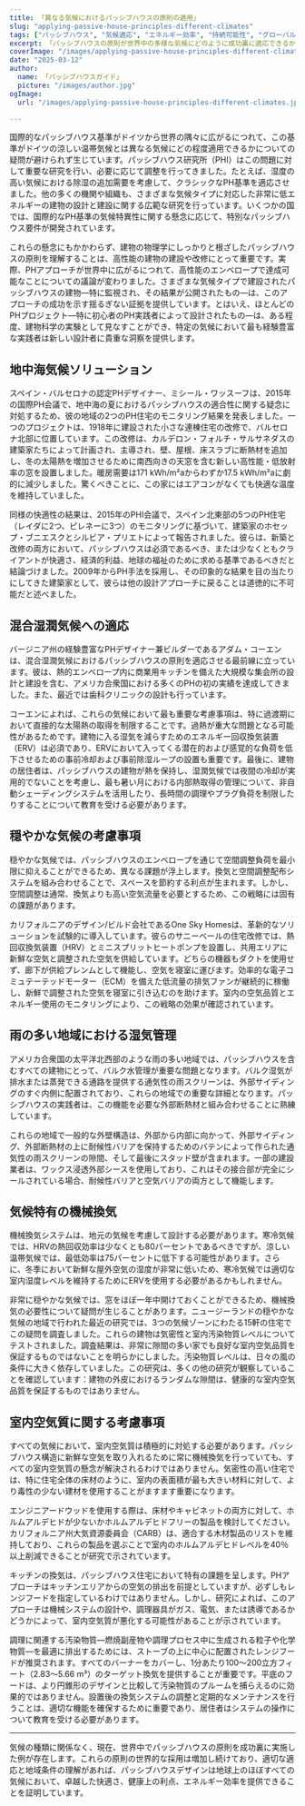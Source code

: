 ```yaml
---
title: 「異なる気候におけるパッシブハウスの原則の適用」
slug: "applying-passive-house-principles-different-climates"
tags: ["パッシブハウス", "気候適応", "エネルギー効率", "持続可能性", "グローバルな適用"]
excerpt: 「パッシブハウスの原則が世界中の多様な気候にどのように成功裏に適応できるかを発見し、あらゆる環境で快適さと効率を維持するための実例と実用的な解決策を紹介します。」
coverImage: "/images/applying-passive-house-principles-different-climates.jpg"
date: "2025-03-12"
author:
  name: 「パッシブハウスガイド」
  picture: "/images/author.jpg"
ogImage:
  url: "/images/applying-passive-house-principles-different-climates.jpg"

---
```

国際的なパッシブハウス基準がドイツから世界の隅々に広がるにつれて、この基準がドイツの涼しい温帯気候とは異なる気候にどの程度適用できるかについての疑問が避けられず生じています。パッシブハウス研究所（PHI）はこの問題に対して重要な研究を行い、必要に応じて調整を行ってきました。たとえば、湿度の高い気候における除湿の追加需要を考慮して、クラシックなPH基準を適応させました。他の多くの機関や組織も、さまざまな気候タイプに対応した非常に低エネルギーの建物の設計と建設に関する広範な研究を行っています。いくつかの国では、国際的なPH基準の気候特異性に関する懸念に応じて、特別なパッシブハウス要件が開発されています。

これらの懸念にもかかわらず、建物の物理学にしっかりと根ざしたパッシブハウスの原則を理解することは、高性能の建物の建設や改修にとって重要です。実際、PHアプローチが世界中に広がるにつれて、高性能のエンベロープで達成可能なことについての議論が変わりました。さまざまな気候タイプで建設されたパッシブハウスの建物—特に監視され、その結果が公開されたもの—は、このアプローチの成功を示す揺るぎない証拠を提供しています。とはいえ、ほとんどのPHプロジェクト—特に初心者のPH実践者によって設計されたもの—は、ある程度、建物科学の実験として見なすことができ、特定の気候において最も経験豊富な実践者は新しい設計者に貴重な洞察を提供します。
## 地中海気候ソリューション

スペイン・バルセロナの認定PHデザイナー、ミシール・ワッスーフは、2015年の国際PH会議で、地中海の夏におけるパッシブハウスの適合性に関する疑念に対処するため、彼の地域の2つのPH住宅のモニタリング結果を発表しました。一つのプロジェクトは、1918年に建設された小さな連棟住宅の改修で、バルセロナ北部に位置しています。この改修は、カルデロン・フォルチ・サルサネダスの建築家たちによって計画され、主導され、壁、屋根、床スラブに断熱材を追加し、冬の太陽熱を増加させるために南西向きの天窓を含む新しい高性能・低放射率の窓を設置しました。暖房需要は171 kWh/m²aからわずか17.5 kWh/m²aに劇的に減少しました。驚くべきことに、この家にはエアコンがなくても快適な温度を維持していました。

同様の快適性の結果は、2015年のPHI会議で、スペイン北東部の5つのPH住宅（レイダに2つ、ピレネーに3つ）のモニタリングに基づいて、建築家のホセップ・ブニエスクとシルビア・プリエトによって報告されました。彼らは、新築と改修の両方において、パッシブハウスは必須であるべき、または少なくともクライアントが快適さ、経済的利益、地球の福祉のために求める基準であるべきだと結論づけました。2009年からPH手法を採用し、その印象的な結果を目の当たりにしてきた建築家として、彼らは他の設計アプローチに戻ることは道徳的に不可能だと述べました。
## 混合湿潤気候への適応

バージニア州の経験豊富なPHデザイナー兼ビルダーであるアダム・コーエンは、混合湿潤気候におけるパッシブハウスの原則を適応させる最前線に立っています。彼は、熱的エンベロープ内に商業用キッチンを備えた大規模な集会所の設計と建設を含む、アメリカ合衆国における多くのPHの初の実績を達成してきました。また、最近では歯科クリニックの設計も行っています。

コーエンによれば、これらの気候において最も重要な考慮事項は、特に過渡期において直接的な太陽熱の取得を制限することです。過熱が重大な問題となる可能性があるためです。建物に入る湿気を減らすためのエネルギー回収換気装置（ERV）は必須であり、ERVにおいて入ってくる潜在的および感覚的な負荷を低下させるための事前冷却および事前除湿ループの設置も重要です。最後に、建物の居住者は、パッシブハウスの建物が熱を保持し、湿潤気候では夜間の冷却が実用的でないことを考慮し、最も暑い月における内部熱取得の管理について、非自動シェーディングシステムを活用したり、長時間の調理やプラグ負荷を制限したりすることについて教育を受ける必要があります。
## 穏やかな気候の考慮事項

穏やかな気候では、パッシブハウスのエンベロープを通じて空間調整負荷を最小限に抑えることができるため、異なる課題が浮上します。換気と空間調整配布システムを組み合わせることで、スペースを節約する利点が生まれます。しかし、空間調整は通常、換気よりも高い空気流量を必要とするため、この戦略には固有の課題があります。

カリフォルニアのデザイン/ビルド会社であるOne Sky Homesは、革新的なソリューションを試験的に導入しています。彼らのサニーベールの住宅改修では、熱回収換気装置（HRV）とミニスプリットヒートポンプを設置し、共用エリアに新鮮な空気と調整された空気を供給しています。どちらの機器もダクトを使用せず、廊下が供給プレンムとして機能し、空気を寝室に運びます。効率的な電子コミュテーテッドモーター（ECM）を備えた低流量の排気ファンが継続的に稼働し、新鮮で調整された空気を寝室に引き込むのを助けます。室内の空気品質とエネルギー使用のモニタリングにより、この戦略の効果が確認されています。
## 雨の多い地域における湿気管理

アメリカ合衆国の太平洋北西部のような雨の多い地域では、パッシブハウスを含むすべての建物にとって、バルク水管理が重要な問題となります。バルク湿気が排水または蒸発できる通路を提供する通気性の雨スクリーンは、外部サイディングのすぐ内側に配置されており、これらの地域での重要な詳細となります。パッシブハウスの実践者は、この機能を必要な外部断熱材と組み合わせることに熟練しています。

これらの地域で一般的な外壁構造は、外部から内部に向かって、外部サイディング、外部断熱材の上に耐候性バリアを保持するためのバテンによって作られた通気性の雨スクリーンの隙間、そして最後にスタッド壁が含まれます。一部の建設業者は、ワックス浸透外部シースを使用しており、これはその接合部が完全にシールされている場合、耐候性バリアと空気バリアの両方として機能します。

## 気候特有の機械換気

機械換気システムは、地元の気候を考慮して設計する必要があります。寒冷気候では、HRVの熱回収効率は少なくとも80パーセントであるべきですが、涼しい温帯気候では、最低効率は75パーセントに低下する可能性があります。さらに、冬季において新鮮な屋外空気の湿度が非常に低いため、寒冷気候では適切な室内湿度レベルを維持するためにERVを使用する必要があるかもしれません。

非常に穏やかな気候では、窓をほぼ一年中開けておくことができるため、機械換気の必要性について疑問が生じることがあります。ニュージーランドの穏やかな気候の地域で行われた最近の研究では、3つの気候ゾーンにわたる15軒の住宅でこの疑問を調査しました。これらの建物は気密性と室内汚染物質レベルについてテストされました。調査結果は、非常に隙間の多い家でも良好な室内空気品質を保証するものではないことを明らかにしました。汚染物質レベルは、日々の風の条件に大きく依存していました。この研究は、多くの他の研究が観察していることを確認しています：建物の外皮におけるランダムな隙間は、健康的な室内空気品質を保証するものではありません。
## 室内空気質に関する考慮事項

すべての気候において、室内空気質は積極的に対処する必要があります。パッシブハウス構造に新鮮な空気を取り入れるために常に機械換気を行っていても、すべての室内空気質の懸念が解決されるわけではありません。気密性の高い住宅では、特に住宅全体の床材のように、室内の表面積が最も大きい材料に対して、より毒性の少ない建材を使用することがますます重要になります。

エンジニアードウッドを使用する際は、床材やキャビネットの両方に対して、ホルムアルデヒドが少ないかホルムアルデヒドフリーの製品を検討してください。カリフォルニア州大気資源委員会（CARB）は、適合する木材製品のリストを維持しており、これらの製品を選ぶことで室内のホルムアルデヒドレベルを40％以上削減できることが研究で示されています。

キッチンの換気は、パッシブハウス住宅において特有の課題を呈します。PHアプローチはキッチンエリアからの空気の排出を前提としていますが、必ずしもレンジフードを指定しているわけではありません。しかし、研究によれば、このアプローチは機械システムの設計や、調理器具がガス、電気、または誘導であるかどうかによって、室内空気質が悪化する可能性があることが示されています。

調理に関連する汚染物質—燃焼副産物や調理プロセス中に生成される粒子や化学物質—を最適に排出するためには、ストーブの上に中心に配置されたレンジフードが推奨されます。すべてのバーナーをカバーし、1分あたり100〜200立方フィート（2.83〜5.66 m³）のターゲット換気を提供することが重要です。平底のフードは、より円錐形のデザインと比較して汚染物質のプルームを捕らえるのに効果的ではありません。設置後の換気システムの調整と定期的なメンテナンスを行うことは、適切な機能を確保するために重要であり、居住者はシステムの操作について教育を受ける必要があります。

---

気候の種類に関係なく、現在、世界中でパッシブハウスの原則を成功裏に実施した例が存在します。これらの原則の世界的な採用は増加し続けており、適切な適応と地域条件の理解があれば、パッシブハウスデザインは地球上のほぼすべての気候において、卓越した快適さ、健康上の利点、エネルギー効率を提供できることを証明しています。
